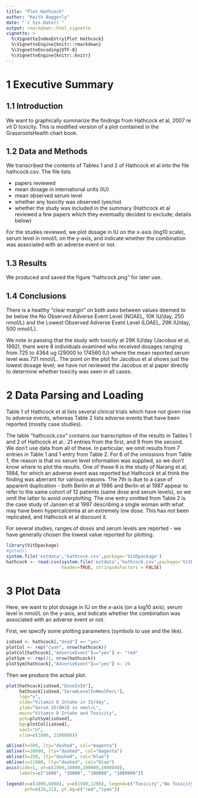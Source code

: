 ```yaml
---
title: "Plot Hathcock"
author: "Keith Baggerly"
date: "`r Sys.Date()`"
output: rmarkdown::html_vignette
vignette: >
  %\VignetteIndexEntry{Plot Hathcock}
  %\VignetteEngine{knitr::rmarkdown}
  %\VignetteEncoding{UTF-8}
  %\VignetteEngine{knitr::knitr}
---
```


# 1 Executive Summary

## 1.1 Introduction

We want to graphically summarize the findings from Hathcock et al, 2007 re vit D toxicity. This is modified version of a plot contained in the GrassrootsHealth chart book.

## 1.2 Data and Methods

We transcribed the contents of Tables 1 and 2 of Hathcock et al into the file hathcock.csv. The file lists 

* papers reviewed
* mean dosage in international units (IU)
* mean observed serum level
* whether any toxicity was observed (yes/no)
* whether the study was included in the summary (Hathcock et al reviewed a few papers which they eventually decided to exclude; details below)

For the studies reviewed, we plot dosage in IU on the x-axis (log10 scale), serum level in nmol/L on the y-axis, and indicate whether the combination was associated with an adverse event or not. 

## 1.3 Results

We produced and saved the figure "hathcock.png" for later use.

## 1.4 Conclusions

There is a healthy "clear margin" on both axes between values deemed to be below the No Observed Adverse Event Level (NOAEL, 10K IU/day, 250 nmol/L) and the Lowest Observed Adverse Event Level (LOAEL, 29K IU/day, 500 nmol/L). 

We note in passing that the study with toxicity at 29K IU/day (Jacobus et al, 1992), there were 8 individuals examined who received dosages ranging from 725 to 4364 ug (29000 to 174560 IU) where the mean reported serum level was 731 nmol/L. The point on the plot for Jacobus et al shows just the lowest dosage level; we have not reviewed the Jacobus et al paper directly to determine whether toxicity was seen in all cases.

# 2 Data Parsing and Loading

Table 1 of Hathcock et al lists several clinical trials which have not given rise to adverse events, whereas Table 2 lists adverse events that have been reported (mostly case studies).

The table "hathcock.csv" contains our transcription of the results in Tables 1 and 2 of Hathcock et al.: 21 entries from the first, and 9 from the second. We don't use data from all of these. In particular, we omit results from 7 entries in Table 1 and 1 entry from Table 2. For 6 of the omissions from Table 1, the reason is that no serum level information was supplied, so we don't know where
to plot the results. One of these 6 is the study of Narang et al, 1984, for which an adverse event was reported but Hathcock et al think the finding was aberrant for various reasons. The 7th is due to a case of apparent duplication - both Berlin et al 1986 and Berlin et al 1987 appear to refer to the same cohort of 12 patients (same dose and serum levels), so we omit the latter to avoid overplotting. The one entry omitted from Table 2 is the case study of Jansen et al 1997 describing a single woman with what may have been hypercalcemia at an extremely low dose. This has not been replicated, and Hathcock et al discount it. 

For several studies, ranges of doses and serum levels are reported - we have generally chosen the lowest value reported for plotting.

```r
library(VitDpackage)
#getwd()
system.file('extdata','hathcock.csv',package='VitDpackage')
hathcock <- read.csv(system.file('extdata','hathcock.csv',package='VitDpackage'), 
                     header=TRUE, stringsAsFactors = FALSE)

```

# 3 Plot Data

Here, we want to plot dosage in IU on the x-axis (on a log10 axis), serum level in nmol/L on the y-axis, and indicate whether the combination was associated with an adverse event or not. 

First, we specify some plotting parameters (symbols to use and the like).

```r

isUsed <- hathcock[,"Used"] == "yes"
plotCol <- rep("cyan", nrow(hathcock))
plotCol[hathcock[,"AdverseEvent"]=="yes"] <- "red"
plotSym <- rep(21, nrow(hathcock))
plotSym[hathcock[,"AdverseEvent"]=="yes"] <- 24

```

Then we produce the actual plot.

```r

plot(hathcock[isUsed,"DoseInIU"],
     hathcock[isUsed,"SerumLevelInNmolPerL"],
     log="x",
     xlab="Vitamin D Intake in IU/day",
     ylab="Serum 25(OH)D in nmol/L",
     main="Vitamin D Intake and Toxicity",
     pch=plotSym[isUsed],
     bg=plotCol[isUsed],
     xaxt="n",
     xlim=c(1000, 2100000))

abline(h=500, lty="dashed", col="magenta")
abline(v=28000, lty="dashed", col="magenta")
abline(h=250, lty="dashed", col="blue")
abline(v=11000, lty="dashed", col="blue")
axis(side=1, at=c(1000,10000,100000,1000000),
     labels=c("1000", "10000", "100000", "1000000"))

legend(x=c(1000,6000), y=c(1500,1200), legend=c("Toxicity","No Toxicity"),
       pch=c(24,21), pt.bg=c("red","cyan"))

```
